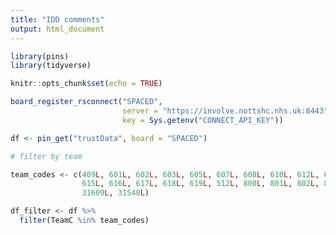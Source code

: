 ```yaml
---
title: "IDD comments"
output: html_document
---
```


```r

library(pins)
library(tidyverse)

knitr::opts_chunk$set(echo = TRUE)

board_register_rsconnect("SPACED",
                         server = "https://involve.nottshc.nhs.uk:8443",
                         key = Sys.getenv("CONNECT_API_KEY"))

df <- pin_get("trustData", board = "SPACED")

# filter by team

team_codes <- c(409L, 601L, 602L, 603L, 605L, 607L, 608L, 610L, 612L, 613L, 
                615L, 616L, 617L, 618L, 619L, 512L, 800L, 801L, 802L, 803L, 
                31609L, 31540L)

df_filter <- df %>% 
  filter(TeamC %in% team_codes)

```

## 

```r


```

